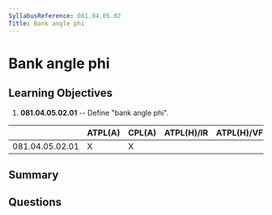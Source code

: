 ```yaml
---
SyllabusReference: 081.04.05.02
Title: Bank angle phi
---
```


# Bank angle phi

## Learning Objectives

1.  **081.04.05.02.01** -- Define "bank angle phi".

|                 | ATPL(A) | CPL(A) | ATPL(H)/IR | ATPL(H)/VFR | CPL(H) | IR | CBIR(A) |
| --------------- | ------- | ------ | ---------- | ----------- | ------ | -- | ------- |
| 081.04.05.02.01 | X       | X      |            |             |        |    |         |

## Summary

## Questions
